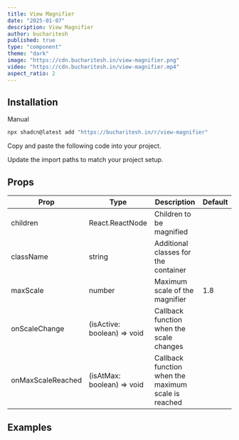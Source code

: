 ```yaml
---
title: View Magnifier
date: "2025-01-07"
description: View Magnifier
author: bucharitesh
published: true
type: "component"
theme: "dark"
image: "https://cdn.bucharitesh.in/view-magnifier.png"
video: "https://cdn.bucharitesh.in/view-magnifier.mp4"
aspect_ratio: 2
---
```


<ComponentPreview name="view-magnifier-demo" />

## Installation

<CodeTabs className="gap-0">

<TabsList>
  <TabsTriggerShadcnCLI />
  <TabsTrigger value="manual">Manual</TabsTrigger>
</TabsList>

<TabsContent value="cli" className="[&>figure]:mb-0">

```bash
npx shadcn@latest add "https://bucharitesh.in/r/view-magnifier"
```

</TabsContent>

<TabsContent value="manual">

<Steps>

<Step>Copy and paste the following code into your project.</Step>

<ComponentSource name="view-magnifier" />

<Step>Update the import paths to match your project setup.</Step>

</Steps>

</TabsContent>

</CodeTabs>

## Props

| Prop              | Type                        | Description                                         | Default |
| ----------------- | --------------------------- | --------------------------------------------------- | ------- |
| children          | React.ReactNode             | Children to be magnified                            |         |
| className         | string                      | Additional classes for the container                |         |
| maxScale          | number                      | Maximum scale of the magnifier                      | 1.8     |
| onScaleChange     | (isActive: boolean) => void | Callback function when the scale changes            |         |
| onMaxScaleReached | (isAtMax: boolean) => void  | Callback function when the maximum scale is reached |         |

## Examples

<ComponentPreview name="view-magnifier-demo-2" />
